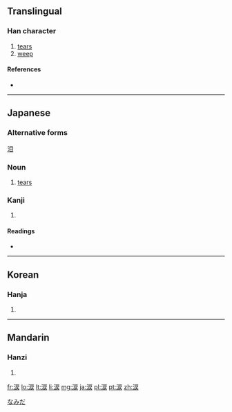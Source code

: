 {{also|淚}}
==Translingual==

===Han character===
{{Han char|rn=85|rad=水|as=08|sn=11|four=|canj=水戈尸大 (EISK), 水一尸大 (EMSK)|ids=⿰[[氵]][[戻]]}}

# [[tears]]
# [[weep]]

====References====
* {{Han ref|kx=0627.311|dkj=17573|hdz=31634.061|uh=6D99|ud=28057}}

----

==Japanese==

===Alternative forms===
[[泪]]

===Noun===
{{ja-noun|k|hira=なみだ|rom=namida}}

# [[tear]]s

===Kanji===
{{ja-kanji|grade=c|rs=水08}}

# {{defn|Japanese|sort=水08}}

====Readings====
* {{ja-readings|on=[[るい]] (rui), [[れい]] (rei)|kun=[[なみだ]] (namida)}}

[[Category:ja:Bodily fluids|なみだ]]

----

==Korean==

===Hanja===
{{ko-hanja|hangeul=루>누|eumhun=|rv=ru>nu|mr=ru>nu|y=lwu>nwu}}

# {{defn|Korean|sort=水08}}

----

==Mandarin==

===Hanzi===
{{cmn-hanzi|pin=[[lèi]] ([[lei4]])|wg=lei<sup>4</sup>}}

# {{defn|Mandarin|sort=水08}}

[[fr:涙]]
[[lo:涙]]
[[lt:涙]]
[[li:涙]]
[[mg:涙]]
[[ja:涙]]
[[pl:涙]]
[[pt:涙]]
[[zh:涙]]